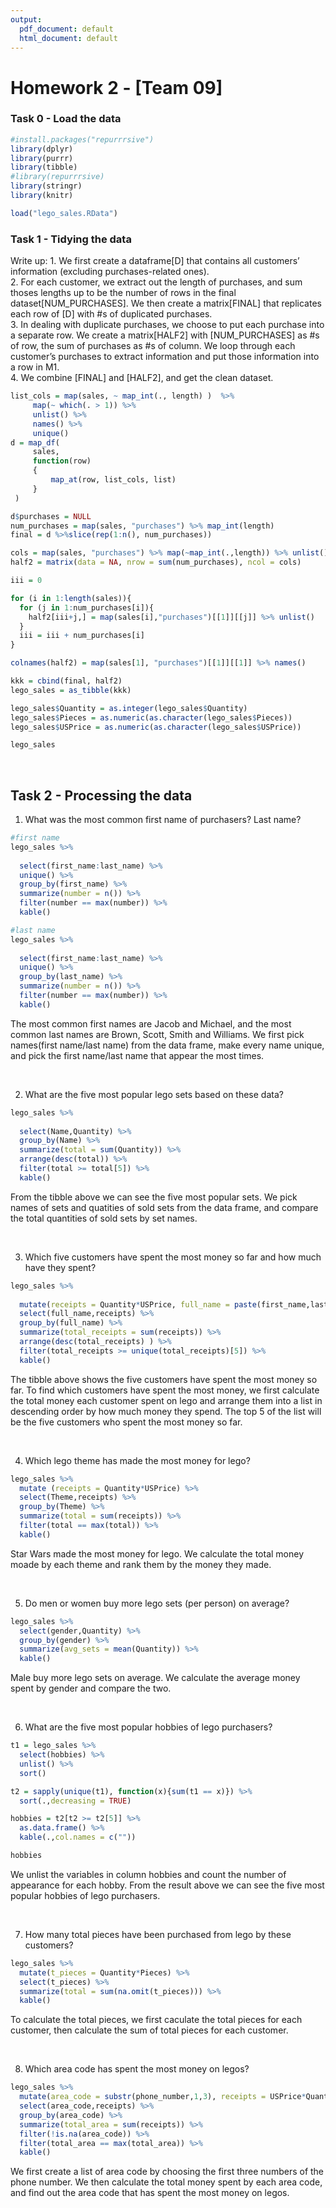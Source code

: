 ```yaml
---
output:
  pdf_document: default
  html_document: default
---
```

Homework 2 - [Team 09]
========================================================

### Task 0 - Load the data

```r
#install.packages("repurrrsive")
library(dplyr)
library(purrr)
library(tibble)
#library(repurrrsive)
library(stringr)
library(knitr)

load("lego_sales.RData")
```


### Task 1 - Tidying the data

Write up: 
1. We first create a dataframe[D] that contains all customers' information (excluding purchases-related ones). \
2. For each customer, we extract out the length of purchases, and sum thoses lengths up to be the number of rows in the final dataset[NUM_PURCHASES]. We then create a matrix[FINAL] that replicates each row of [D] with #s of duplicated purchases.\
3. In dealing with duplicate purchases, we choose to put each purchase into a separate row. 
We create a matrix[HALF2] with [NUM_PURCHASES] as #s of row, the sum of purchases as #s of column. We loop through each customer's purchases to extract information and put those information into a row in M1.\
4. We combine [FINAL] and [HALF2], and get the clean dataset.\

```r
list_cols = map(sales, ~ map_int(., length) )  %>% 
     map(~ which(. > 1)) %>% 
     unlist() %>% 
     names() %>% 
     unique()
d = map_df(
     sales, 
     function(row)
     {
         map_at(row, list_cols, list)
     }
 )

d$purchases = NULL
num_purchases = map(sales, "purchases") %>% map_int(length)
final = d %>%slice(rep(1:n(), num_purchases))

cols = map(sales, "purchases") %>% map(~map_int(.,length)) %>% unlist() %>% max()
half2 = matrix(data = NA, nrow = sum(num_purchases), ncol = cols)

iii = 0

for (i in 1:length(sales)){
  for (j in 1:num_purchases[i]){
    half2[iii+j,] = map(sales[i],"purchases")[[1]][[j]] %>% unlist()
  }
  iii = iii + num_purchases[i]
}

colnames(half2) = map(sales[1], "purchases")[[1]][[1]] %>% names()

kkk = cbind(final, half2)
lego_sales = as_tibble(kkk) 

lego_sales$Quantity = as.integer(lego_sales$Quantity)
lego_sales$Pieces = as.numeric(as.character(lego_sales$Pieces))
lego_sales$USPrice = as.numeric(as.character(lego_sales$USPrice))

lego_sales
```


<br/>

## Task 2 - Processing the data


1. What was the most common first name of purchasers? Last name?

```r
#first name
lego_sales %>% 
  
  select(first_name:last_name) %>%
  unique() %>%
  group_by(first_name) %>%
  summarize(number = n()) %>%
  filter(number == max(number)) %>%
  kable()

#last name
lego_sales %>% 
  
  select(first_name:last_name) %>%
  unique() %>%
  group_by(last_name) %>%
  summarize(number = n()) %>%
  filter(number == max(number)) %>%
  kable()

```

The most common first names are Jacob and Michael, and the most common last names are Brown, Scott, Smith and Williams. We first pick names(first name/last name) from the data frame, make every name unique, and pick the first name/last name that appear the most times.

<br/>

2. What are the five most popular lego sets based on these data?

```r
lego_sales %>%
  
  select(Name,Quantity) %>%
  group_by(Name) %>%
  summarize(total = sum(Quantity)) %>%
  arrange(desc(total)) %>%
  filter(total >= total[5]) %>% 
  kable()

```

From the tibble above we can see the five most popular sets. We pick names of sets and quatities of sold sets from the data frame, and compare the total quantities of sold sets by set names. 

<br/>

3. Which five customers have spent the most money so far and how much have they spent?

```r
lego_sales %>% 
  
  mutate(receipts = Quantity*USPrice, full_name = paste(first_name,last_name)) %>% 
  select(full_name,receipts) %>%
  group_by(full_name) %>% 
  summarize(total_receipts = sum(receipts)) %>%
  arrange(desc(total_receipts) ) %>%
  filter(total_receipts >= unique(total_receipts)[5]) %>%
  kable()
```

The tibble above shows the five customers have spent the most money so far. To find which customers have spent the most money, we first calculate the total money each customer spent on lego and arrange them into a list in descending order by how much money they spend. The top 5 of the list will be the five customers who spent the most money so far.

<br/>

4. Which lego theme has made the most money for lego?

```r
lego_sales %>% 
  mutate (receipts = Quantity*USPrice) %>% 
  select(Theme,receipts) %>%
  group_by(Theme) %>%
  summarize(total = sum(receipts)) %>%
  filter(total == max(total)) %>%
  kable()

```

Star Wars made the most money for lego. We calculate the total money moade by each theme and rank them by the money they made.

<br/>

5. Do men or women buy more lego sets (per person) on average?

```r
lego_sales %>%
  select(gender,Quantity) %>%
  group_by(gender) %>% 
  summarize(avg_sets = mean(Quantity)) %>%
  kable()

```

Male buy more lego sets on average. We calculate the average money spent by gender and compare the two.

<br/>

6. What are the five most popular hobbies of lego purchasers?

```r
t1 = lego_sales %>% 
  select(hobbies) %>% 
  unlist() %>% 
  sort()

t2 = sapply(unique(t1), function(x){sum(t1 == x)}) %>% 
  sort(.,decreasing = TRUE)

hobbies = t2[t2 >= t2[5]] %>% 
  as.data.frame() %>%
  kable(.,col.names = c(""))

hobbies
```

We unlist the variables in column hobbies and count the number of appearance for each hobby. From the result above we can see the five most popular hobbies of lego purchasers.

<br/>

7. How many total pieces have been purchased from lego by these customers?

```r

lego_sales %>% 
  mutate(t_pieces = Quantity*Pieces) %>% 
  select(t_pieces) %>% 
  summarize(total = sum(na.omit(t_pieces))) %>%
  kable()

```

To calculate the total pieces, we first caculate the total pieces for each customer, then calculate the sum of total pieces for each customer.

<br/>

8. Which area code has spent the most money on legos?

```r
lego_sales %>% 
  mutate(area_code = substr(phone_number,1,3), receipts = USPrice*Quantity) %>% 
  select(area_code,receipts) %>%
  group_by(area_code) %>%
  summarize(total_area = sum(receipts)) %>% 
  filter(!is.na(area_code)) %>% 
  filter(total_area == max(total_area)) %>%
  kable()

```

We first create a list of area code by choosing the first three numbers of the phone number. We then calculate the total money spent by each area code, and find out the area code that has spent the most money on legos.



